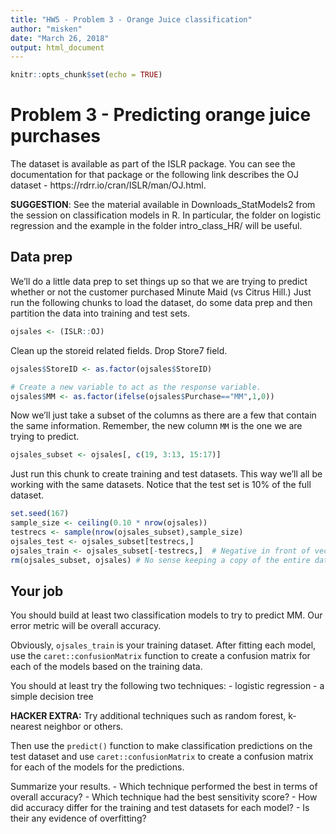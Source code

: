 ```yaml
---
title: "HW5 - Problem 3 - Orange Juice classification"
author: "misken"
date: "March 26, 2018"
output: html_document
---
```


```r
knitr::opts_chunk$set(echo = TRUE)
```

# Problem 3 - Predicting orange juice purchases

The dataset is available as part of the ISLR package. You can see the
documentation for that package or the following link describes the OJ
dataset - https://rdrr.io/cran/ISLR/man/OJ.html.

**SUGGESTION**: See the material available in Downloads_StatModels2 from the
session on classification models in R. In particular, the folder on
logistic regression and the example in the folder intro_class_HR/ will
be useful.

## Data prep

We'll do a little data prep to set things up so that we are trying to
predict whether or not the customer purchased Minute Maid (vs Citrus Hill.)
Just run the following chunks to load the dataset, do some data prep and
then partition the data into training and test sets.

```r
ojsales <- (ISLR::OJ)
```

Clean up the storeid related fields. Drop Store7 field.

```r
ojsales$StoreID <- as.factor(ojsales$StoreID)

# Create a new variable to act as the response variable.
ojsales$MM <- as.factor(ifelse(ojsales$Purchase=="MM",1,0))
```

Now we'll just take a subset of the columns as there are a few that contain the
same information. Remember, the new column `MM` is the one we are trying to
predict.

```r
ojsales_subset <- ojsales[, c(19, 3:13, 15:17)]
```

Just run this chunk to create training and test datasets. This way we'll
all be working with the same datasets. Notice that the test set is 10% of
the full dataset.

```r
set.seed(167)
sample_size <- ceiling(0.10 * nrow(ojsales))
testrecs <- sample(nrow(ojsales_subset),sample_size)
ojsales_test <- ojsales_subset[testrecs,]
ojsales_train <- ojsales_subset[-testrecs,]  # Negative in front of vector means "not in"
rm(ojsales_subset, ojsales) # No sense keeping a copy of the entire dataset around
```

## Your job

You should build at least two classification models to try to predict MM.
Our error metric will be overall accuracy.

Obviously, `ojsales_train` is your training dataset. After fitting each
model, use the `caret::confusionMatrix` function to create a confusion matrix
for each of the models based on the training data.

You should at least try the following two techniques:
- logistic regression
- a simple decision tree

**HACKER EXTRA:** Try additional techniques such as random forest, k-nearest 
neighbor or others.

Then use the `predict()` function to make classification predictions on the
test dataset and use `caret::confusionMatrix` to create a confusion matrix
for each of the models for the predictions. 

Summarize your results. 
- Which technique performed the best in terms of overall accuracy? 
- Which technique had the best sensitivity score?
- How did accuracy differ for the training and test datasets for each model?
- Is their any evidence of overfitting?